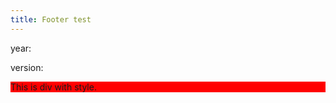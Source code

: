 ```yaml
---
title: Footer test
---
```


year: <?lua.year?>  

version: <?quarto.version?>

::: {style="background-color: red;"}
This is div with style.
:::
